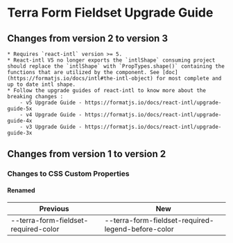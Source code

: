 
<Badge />

# Terra Form Fieldset Upgrade Guide

## Changes from version 2 to version 3
    * Requires `react-intl` version >= 5.
    * React-intl V5 no longer exports the `intlShape` consuming project should replace the `intlShape` with `PropTypes.shape()` containing the functions that are utilized by the component. See [doc](https://formatjs.io/docs/intl#the-intl-object) for most complete and up to date intl shape.
    * Follow the upgrade guides of react-intl to know more about the breaking changes : 
        - v5 Upgrade Guide - https://formatjs.io/docs/react-intl/upgrade-guide-5x
        - v4 Upgrade Guide - https://formatjs.io/docs/react-intl/upgrade-guide-4x
        - v3 Upgrade Guide - https://formatjs.io/docs/react-intl/upgrade-guide-3x

## Changes from version 1 to version 2

### Changes to CSS Custom Properties

#### Renamed
| Previous | New |
|-|-|
| --terra-form-fieldset-required-color | --terra-form-fieldset-required-legend-before-color |
